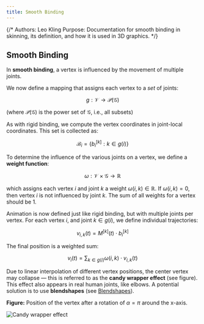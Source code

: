 ```yaml
---
title: Smooth Binding
---
```


{/*
Authors: Leo Kling
Purpose: Documentation for smooth binding in skinning, its definition, and how it is used in 3D graphics.
*/}

## Smooth Binding

In **smooth binding**, a vertex is influenced by the movement of multiple joints.

We now define a mapping that assigns each vertex to a *set* of joints:

$$
g: \mathcal{V} \rightarrow \mathcal{P}(\mathcal{G})
$$

(where $\mathcal{P}(\mathcal{G})$ is the power set of $\mathcal{G}$, i.e., all subsets)

As with rigid binding, we compute the vertex coordinates in joint-local coordinates. This set is collected as:

$$
\mathcal{B}_i = \{ b_i^{[k]} : k \in g(i) \}
$$

To determine the influence of the various joints on a vertex, we define a **weight function**:

$$
\omega : \mathcal{V} \times \mathcal{G} \rightarrow \mathbb{R}
$$

which assigns each vertex $i$ and joint $k$ a weight $\omega(i, k) \in \mathbb{R}$.
If $\omega(i, k) = 0$, then vertex $i$ is not influenced by joint $k$. The sum of all weights for a vertex should be 1.

Animation is now defined just like rigid binding, but with multiple joints per vertex. For each vertex $i$, and joint $k \in g(i)$, we define individual trajectories:

$$
v_{i,k}(t) = M^{[k]}(t) \cdot b_i^{[k]}
$$

The final position is a weighted sum:

$$
v_i(t) = \sum_{k \in g(i)} \omega(i, k) \cdot v_{i,k}(t)
$$


Due to linear interpolation of different vertex positions, the center vertex may collapse — this is referred to as the **candy wrapper effect** (see figure). This effect also appears in real human joints, like elbows. A potential solution is to use **blendshapes** (see [Blendshapes](/docs/blendshapes/definition)).


**Figure:**
Position of the vertex after a rotation of $\alpha = \pi$ around the x-axis.

![Candy wrapper effect](/docs/candy.png)
